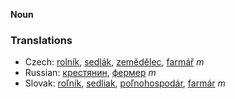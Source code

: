'''Noun'''


=== Translations ===

*Czech: [[rolník]], [[sedlák]], [[zemědělec]], [[farmář]]  ''m''
*Russian: [[крeстянин]],  [[фeрмeр]]  ''m''
*Slovak: [[roľník]], [[sedliak]], [[poľnohospodár]], [[farmár]]  ''m''
